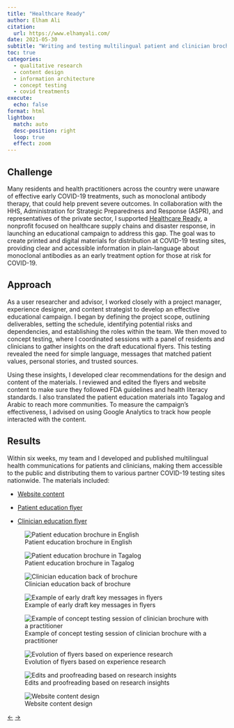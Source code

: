```yaml
---
title: "Healthcare Ready" 
author: Elham Ali
citation:
  url: https://www.elhamyali.com/
date: 2021-05-30
subtitle: "Writing and testing multilingual patient and clinician brochures to educate on Monoclonal antibodies therapy as a COVID-19 treatment."
toc: true
categories: 
  - qualitative research
  - content design
  - information architecture
  - concept testing
  - covid treatments
execute: 
  echo: false
format: html
lightbox: 
  match: auto
  desc-position: right
  loop: true
  effect: zoom
---
```


## Challenge

Many residents and health practitioners across the country were unaware of effective early COVID-19 treatments, such as monoclonal antibody therapy, that could help prevent severe outcomes. In collaboration with the HHS, Administration for Strategic Preparedness and Response (ASPR), and representatives of the private sector, I supported [Healthcare Ready](https://healthcareready.org/), a nonprofit focused on healthcare supply chains and disaster response, in launching an educational campaign to address this gap. The goal was to create printed and digital materials for distribution at COVID-19 testing sites, providing clear and accessible information in plain-language about monoclonal antibodies as an early treatment option for those at risk for COVID-19.​

## Approach

As a user researcher and advisor, I worked closely with a project manager, experience designer, and content strategist to develop an effective educational campaign. I began by defining the project scope, outlining deliverables, setting the schedule, identifying potential risks and dependencies, and establishing the roles within the team. We then moved to concept testing, where I coordinated sessions with a panel of residents and clinicians to gather insights on the draft educational flyers. This testing revealed the need for simple language, messages that matched patient values, personal stories, and trusted sources.

Using these insights, I developed clear recommendations for the design and content of the materials. I reviewed and edited the flyers and website content to make sure they followed FDA guidelines and health literacy standards. I also translated the patient education materials into Tagalog and Arabic to reach more communities. To measure the campaign's effectiveness, I advised on using Google Analytics to track how people interacted with the content.

## Results

Within six weeks, my team and I developed and published multilingual health communications for patients and clinicians, making them accessible to the public and distributing them to various partner COVID-19 testing sites nationwide. The materials included:

-   [Website content](https://healthcareready.org/covid19/therapeutics/)

-   [Patient education flyer](https://healthcareready.org/wp-content/uploads/2022/02/HealthReady_PatientFlyer_20220202.pdf)

-   [Clinician education flyer](https://healthcareready.org/wp-content/uploads/2022/02/HealthReady_ProviderFlyer_20220202b.pdf)

::: {layout-ncol="2"}
![Patient education brochure in English](1-healthcare.webp){group="gallery"}

![Patient education brochure in Tagalog](2-healthcare.webp){group="gallery"}

![Clinician education back of brochure](4-healthcare.webp){group="gallery"}

![Example of early draft key messages in flyers](6-healthcare.webp){group="gallery"}

![Example of concept testing session of clinician brochure with a practitioner](5-healthcare.webp){group="gallery"}

![Evolution of flyers based on experience research](10-healthcare.webp){group="gallery"}

![Edits and proofreading based on research insights](8-healthcare.webp){group="gallery"}

![Website content design](11-healthcare.webp){group="gallery"}
:::

<!-- Navigation Arrows -->

::: article-navigation
<a href="/featured-work/columbia-university/index.qmd" class="nav-arrow left-arrow">←</a> <!-- Left arrow for previous --> <a href="/featured-work/bridge-to-home/index.qmd" class="nav-arrow right-arrow">→</a> <!-- Right arrow for next -->
:::
